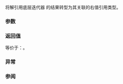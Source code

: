 {{title|iter_move{{small|(ranges::join_view::''iterator'')}}}}
{{cpp/ranges/join_view/navbar}}

{{dcl begin}}
{{dcl|since=c++20|
friend constexpr decltype(auto) iter_move( const /*iterator*/&amp; i )
    noexcept( /* 见下文 */ );
}}
{{dcl end}}

将解引用底层迭代器 {{box|{{c/core|i.}}{{rlpi|/#数据成员|inner_}}}} 的结果转型为其关联的右值引用类型。

{{cpp/hidden friend|{{tt|join_view::''iterator''&lt;Const&gt;}}}}

===参数===
{{par begin}}
{{par|i|迭代器}}
{{par end}}

===返回值===
等价于：{{c|1=ranges::iter_move(i.inner_)}}。

===异常===
{{noexcept|noexcept(ranges::iter_move(i.inner_))}}

===参阅===
{{dsc begin}}
{{dsc inc|cpp/iterator/ranges/dsc iter_move}}
{{dsc end}}

{{langlinks|en|es|ja|ru}}